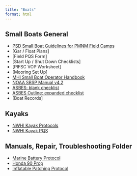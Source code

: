 ```yaml
---
title: "Boats"
format: html
---
```


## Small Boats General
-   [PSD Small Boat Guidelines for PMNM Field Camps](https://docs.google.com/document/d/1NNs68DoSrELyjusWC1ZVkR8MjxJ9XsHQMeryGB4mAsc/edit?usp=sharing){.external target="_blank"}
-   [Gar / Float Plans]
-   [Field PQS Form]
-   [Start Up / Shut Down Checklists]
-   [PIFSC VOP Worksheet]
-   [Mooring Set Up]
-   [MHI Small Boat Operator Handbook](https://drive.google.com/file/d/1DgNCcmMHE9xOkrIXJXx3rUcFLT-p0nwW/view?usp=drive_link){.external target="_blank"}
-   [NOAA SBSP Manual v4.2](https://drive.google.com/file/d/1jgDs4ywqKSD_fk4wWVu4S_iZJNfNVMz5/view?usp=sharing){.external target="_blank"}
-   [ASBES: blank checklist](https://drive.google.com/file/d/1bO7-08xxpMmaOnxUXe4wAqOtHMjbSL7B/view?usp=sharing){.external target="_blank"}
-   [ASBES Outline: expanded checklist](https://drive.google.com/file/d/1X_s4v9v8ePQGCMslK2hiFjY272SuzLX3/view?usp=sharing){.external target="_blank"}
-   [Boat Records]


## Kayaks
-   [NWHI Kayak Protocols](https://docs.google.com/document/d/1wtiQc4GI6ty-QAmoRidBUTmOI3M0vJewv8oE2USq6-U/edit?usp=sharing){.external target="_blank"}
-   [NWHI Kayak PQS](https://docs.google.com/document/d/1mbeCMh5m5a2_c5O8Gy7Z01WNTWygVtx7dLI4PKkowFA/edit?usp=sharing){.external target="_blank"}

## Manuals, Repair, Troubleshooting Folder
-   [Marine Battery Protocol](https://docs.google.com/document/d/1o6zOyLkOTlBU_GcGqar9FXOCMA1AjuLsTSJzXVMthsY/edit?usp=sharing){.external target="_blank"}
-   [Honda 90 Prop](https://docs.google.com/document/d/17yqgpmi-qJSzZsTeTDNPtGC5zIfHWn6L_qDB_aG1Yq4/edit?usp=drive_link){.external target="_blank"}
-   [Inflatable Patching Protocol](https://docs.google.com/document/d/1FczNhfTUuOvFtkoT0eWFTFftFRiV_8iK/edit?usp=drive_link&ouid=111160936144270501572&rtpof=true&sd=true){.external target="_blank"}
